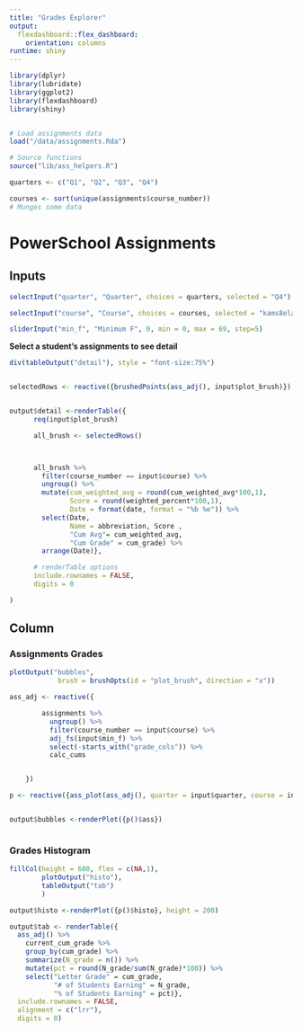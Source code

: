 ```yaml
---
title: "Grades Explorer"
output:
  flexdashboard::flex_dashboard:
    orientation: columns
runtime: shiny
---
```


```r

library(dplyr)
library(lubridate)
library(ggplot2)
library(flexdashboard)
library(shiny)


# Load assignments data
load("/data/assignments.Rda")

# Source functions
source("lib/ass_helpers.R")

quarters <- c("Q1", "Q2", "Q3", "Q4")

courses <- sort(unique(assignments$course_number))
# Munges some data

```

PowerSchool Assignments
======================================================================
Inputs {.sidebar}
-----------------------------------------------------------------------
```r
selectInput("quarter", "Quarter", choices = quarters, selected = "Q4")

selectInput("course", "Course", choices = courses, selected = "kams8ela")

sliderInput("min_f", "Minimum F", 0, min = 0, max = 69, step=5)
```
**Select a student's assignments to see detail**
```r
div(tableOutput("detail"), style = "font-size:75%")


selectedRows <- reactive({brushedPoints(ass_adj(), input$plot_brush)})


output$detail <-renderTable({
      req(input$plot_brush)

      all_brush <- selectedRows()



      all_brush %>%
        filter(course_number == input$course) %>%
        ungroup() %>%
        mutate(cum_weighted_avg = round(cum_weighted_avg*100,1),
               Score = round(weighted_percent*100,1),
               Date = format(date, format = "%b %e")) %>%
        select(Date,
               Name = abbreviation, Score ,
               "Cum Avg"= cum_weighted_avg,
               "Cum Grade" = cum_grade) %>%
        arrange(Date)},

      # renderTable options
      include.rownames = FALSE,
      digits = 0

)
```

Column {.tabset .tabset-fade}
-----------------------------------------------------------------------

### Assignments Grades {.no-padding}

```r

plotOutput("bubbles",
            brush = brushOpts(id = "plot_brush", direction = "x"))

ass_adj <- reactive({

        assignments %>%
          ungroup() %>%
          filter(course_number == input$course) %>%
          adj_fs(input$min_f) %>%
          select(-starts_with("grade_cols")) %>%
          calc_cums


    })

p <- reactive({ass_plot(ass_adj(), quarter = input$quarter, course = input$course)})


output$bubbles <-renderPlot({p()$ass})



```

### Grades Histogram

```r

fillCol(height = 600, flex = c(NA,1),
        plotOutput("histo"),
        tableOutput("tab")
        )

output$histo <-renderPlot({p()$histo}, height = 200)

output$tab <- renderTable({
  ass_adj() %>%
    current_cum_grade %>%
    group_by(cum_grade) %>%
    summarize(N_grade = n()) %>%
    mutate(pct = round(N_grade/sum(N_grade)*100)) %>%
    select("Letter Grade" = cum_grade,
           "# of Students Earning" = N_grade,
           "% of Students Earning" = pct)},
  include.rownames = FALSE,
  alignment = c("lrr"),
  digits = 0)


```

```r


```
